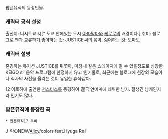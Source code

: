 팝픈뮤직의 등장인물.

=== 캐릭터 공식 설정 ===
출신지: 니시토쿄 시[* 도쿄 안에있는 도시 [[아따맘마]]와 [[개구리 중사 케로로|케로로]]의 배경이다.]
취미: 블로그로 팬과 교류하기
좋아하는 것: JUSTICE씨의 음악, 
싫어하는 것: 토마토

=== 캐릭터 설명 ===

존경하는 뮤지션 JUSTICE를 뒤쫓아, 마침내 같은 스테이지에 갈 수 있을정도로 성장한 KEIGO☆! 음악 프로그램에 한정하지 않고 인기물로, 최근에는 블로그에 현장의 모습이나 식사의 사진을 올리는 것이 유일한 휴식같아. 

12 이로하에 출연한 [[저스티스]]를 동경하여 결국 연예계에 데뷔한 남자. 잘생긴 남캐인지라 인기도 많다.

=== 팝픈뮤직에 등장한 곡 ===
 * 팝픈뮤직17 무비
J-락ΦNEW/[[Alicy]]/colors feat.Hyuga Rei
